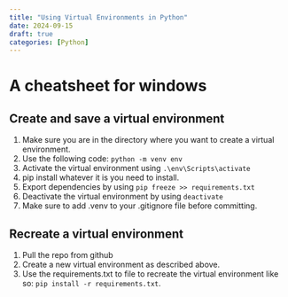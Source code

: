 ```yaml
---
title: "Using Virtual Environments in Python"
date: 2024-09-15
draft: true
categories: [Python]
---
```


# A cheatsheet for windows

## Create and save a virtual environment

1. Make sure you are in the directory where you want to create a virtual environment.
2. Use the following code: `python -m venv env`
3. Activate the virtual environment using `.\env\Scripts\activate`
4. pip install whatever it is you need to install. 
5. Export dependencies by using `pip freeze >> requirements.txt`
6. Deactivate the virtual environment by using `deactivate`
7. Make sure to add .venv to your .gitignore file before committing.

## Recreate a virtual environment

1. Pull the repo from github
2. Create a new virtual environment as described above.
3. Use the requirements.txt to file to recreate the virtual environment like so: `pip install -r requirements.txt`.